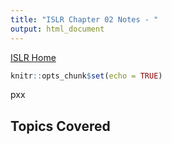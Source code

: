 ```yaml
---
title: "ISLR Chapter 02 Notes - "
output: html_document
---
```

[ISLR Home](../index.html)

```r
knitr::opts_chunk$set(echo = TRUE)
```
pxx

## Topics Covered

